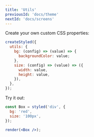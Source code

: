 ```yaml
---
title: 'Utils'
previousId: 'docs/theme'
nextId: 'docs/screens'
---
```


Create your own custom CSS properties:

```jsx
createStyled({
  utils: {
    bg: (config) => (value) => {
      backgroundColor: value;
    },
    size: (config) => (value) => ({
      width: value,
      height: value,
    }),
  },
});
```

Try it out:

```jsx live manual
const Box = styled('div', {
  bg: 'red',
  size: '100px',
});

render(<Box />);
```
